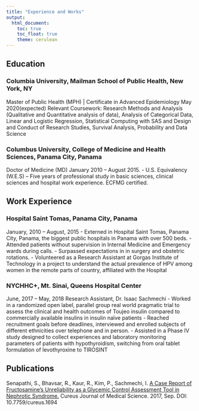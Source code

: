 ```yaml
---
title: "Experience and Works"
output: 
  html_document:
    toc: true
    toc_float: true
    theme: cerulean
---
```


## Education

### Columbia University, Mailman School of Public Health, New York, NY                            
Master of Public Health (MPH) | Certificate in Advanced Epidemiology 
May 2020(expected)
Relevant Coursework: Research Methods and Analysis (Qualitative and Quantitative analysis of data), Analysis of Categorical Data, Linear and Logistic Regression, Statistical Computing with SAS and Design and Conduct of Research Studies, Survival Analysis, Probability and Data Science

### Columbus University, College of Medicine and Health Sciences, Panama City, Panama           
Doctor of Medicine (MD)                                                                                           January 2010 – August 2015.
-	U.S. Equivalency (W.E.S) – Five years of professional study in basic sciences, clinical sciences and hospital work experience. ECFMG certified.

## Work Experience

### Hospital Saint Tomas, Panama City, Panama                                                             
January, 2010 – August, 2015 
-	Externed in Hospital Saint Tomas, Panama City, Panama, the biggest public hospitals in Panama with over 500 beds. 
-	Attended patients without supervision in Internal Medicine and Emergency wards during calls.
-	Surpassed expectations in in surgery and obstetric rotations.
-	Volunteered as a Research Assistant at Gorgas Institute of Technology in a project to understand the actual prevalence of HPV among women in the remote parts of country, affiliated with the Hospital

### NYCHHC+, Mt. Sinai, Queens Hospital Center                                                                
June, 2017 – May, 2018
Research Assistant, Dr. Isaac Sachmechi
-	Worked in a randomized open label, parallel group real world pragmatic trial to assess the clinical and health outcomes of Toujeo insulin compared to commercially available insulins in insulin naïve patients
-	Reached recruitment goals before deadlines, interviewed and enrolled subjects of different ethnicities over telephone and in person.
-	Assisted in a Phase IV study designed to collect experiences and laboratory monitoring parameters of patients with hypothyroidism, switching from oral tablet formulation of levothyroxine to TIROSINT

## Publications

Senapathi, S., Bhavsar, R., Kaur, R., Kim, P., Sachmechi, I. [A Case Report of Fructosamine’s Unreliability as a
Glycemic Control Assessment Tool in Nephrotic Syndrome.](https://www.cureus.com/articles/8882-a-case-report-of-fructosamines-unreliability-as-a-glycemic-control-assessment-tool-in-nephrotic-syndrome) Cureus Journal of Medical Science. 2017, Sep.
DOI: 10.7759/cureus.1694

